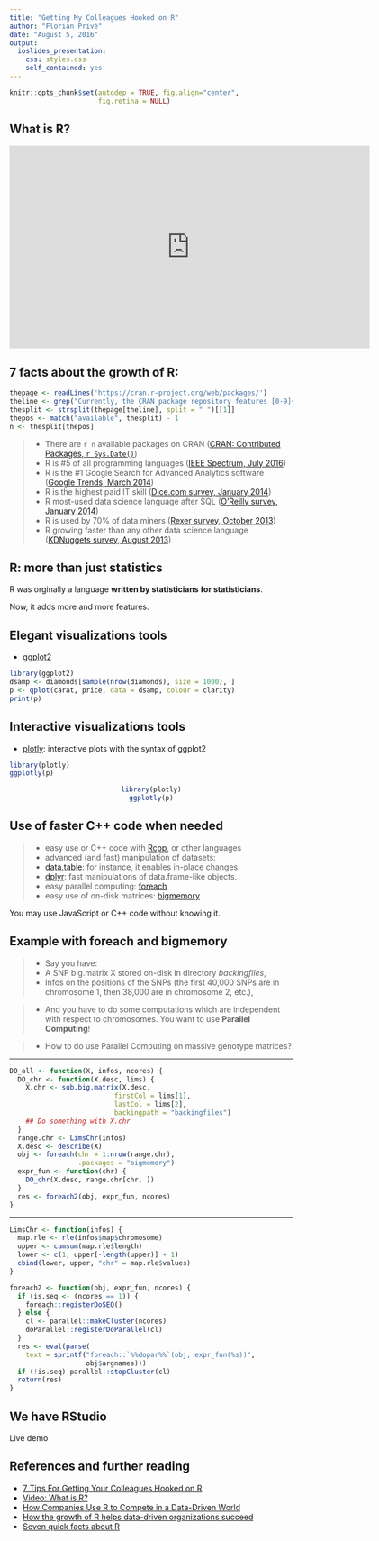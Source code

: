 ```yaml
---
title: "Getting My Colleagues Hooked on R"
author: "Florian Privé"
date: "August 5, 2016"
output:
  ioslides_presentation:
    css: styles.css
    self_contained: yes
---
```


```r
knitr::opts_chunk$set(autodep = TRUE, fig.align="center",
                      fig.retina = NULL)
```


## What is R? 

<iframe width="640" height="360" src="https://www.youtube.com/embed/TR2bHSJ_eck" frameborder="0" allowfullscreen></iframe>


## 7 facts about the growth of R:

```r
thepage <- readLines('https://cran.r-project.org/web/packages/')
theline <- grep("Currently, the CRAN package repository features [0-9]+ available packages.", thepage)
thesplit <- strsplit(thepage[theline], split = " ")[[1]]
thepos <- match("available", thesplit) - 1
n <- thesplit[thepos]
```

> - There are  `r n` available packages on CRAN ([CRAN: Contributed Packages, `r Sys.Date()`](https://cran.r-project.org/web/packages/))
> - R is #5 of all programming languages ([IEEE Spectrum, July 2016](https://www.r-bloggers.com/r-moves-up-to-5th-place-in-ieee-language-rankings/))
> - R is the #1 Google Search for Advanced Analytics software ([Google Trends, March 2014](http://blog.revolutionanalytics.com/2014/03/r-free-popular-powerful-flexible-and-supported.html))
> - R is the highest paid IT skill ([Dice.com survey, January 2014](http://blog.revolutionanalytics.com/2014/02/r-salary-surveys.html))
> - R most-used data science language after SQL ([O'Reilly survey, January 2014](http://blog.revolutionanalytics.com/2014/01/in-data-scientist-survey-r-is-the-most-used-tool-other-than-databases.html))
> - R is used by 70% of data miners ([Rexer survey, October 2013](http://blog.revolutionanalytics.com/2013/10/r-usage-skyrocketing-rexer-poll.html))
> - R growing faster than any other data science language ([KDNuggets survey, August 2013](http://blog.revolutionanalytics.com/2013/09/top-languages-for-data-science.html))


## R: more than just statistics

R was orginally a language __written by statisticians for statisticians__.

Now, it adds more and more features.

## Elegant visualizations tools
- [ggplot2](http://ggplot2.org/)

```r
library(ggplot2)
dsamp <- diamonds[sample(nrow(diamonds), size = 1000), ]
p <- qplot(carat, price, data = dsamp, colour = clarity)
print(p)
```

## Interactive visualizations tools
- [plotly](https://plot.ly/ggplot2/): interactive plots with the syntax of ggplot2

```r
library(plotly)
ggplotly(p)
```
<center>
```r
library(plotly)
ggplotly(p)
```
</center>

## Use of faster C++ code when needed

> - easy use or C++ code with [Rcpp](https://cran.r-project.org/web/packages/Rcpp/), or other languages
> - advanced (and fast) manipulation of datasets:
    - [data.table](https://cran.r-project.org/web/packages/data.table/): for instance, it enables in-place changes.
    - [dplyr](https://cran.r-project.org/web/packages/dplyr/): fast manipulations of data.frame-like objects.
> - easy parallel computing: [foreach](https://cran.r-project.org/web/packages/foreach/)
> - easy use of on-disk matrices: [bigmemory](https://cran.r-project.org/web/packages/bigmemory/)

You may use JavaScript or C++ code without knowing it.

## Example with foreach and bigmemory

> - Say you have:
    - A SNP big.matrix X stored on-disk in directory _backingfiles_,
    - Infos on the positions of the SNPs (the first 40,000 SNPs are in chromosome 1, then 38,000 are in chromosome 2, etc.),

> - And you have to do some computations which are independent with respect to chromosomes. You want to use __Parallel Computing__!

> - How to do use Parallel Computing on massive genotype matrices?

***

```r
DO_all <- function(X, infos, ncores) {
  DO_chr <- function(X.desc, lims) {
    X.chr <- sub.big.matrix(X.desc, 
                          firstCol = lims[1], 
                          lastCol = lims[2],
                          backingpath = "backingfiles")
    ## Do something with X.chr
  }
  range.chr <- LimsChr(infos)
  X.desc <- describe(X)
  obj <- foreach(chr = 1:nrow(range.chr), 
                 .packages = "bigmemory")
  expr_fun <- function(chr) {
    DO_chr(X.desc, range.chr[chr, ])
  }
  res <- foreach2(obj, expr_fun, ncores)
}
```

***
```r
LimsChr <- function(infos) {
  map.rle <- rle(infos$map$chromosome)
  upper <- cumsum(map.rle$length)
  lower <- c(1, upper[-length(upper)] + 1)
  cbind(lower, upper, "chr" = map.rle$values)
}

foreach2 <- function(obj, expr_fun, ncores) {
  if (is.seq <- (ncores == 1)) {
    foreach::registerDoSEQ()
  } else {
    cl <- parallel::makeCluster(ncores)
    doParallel::registerDoParallel(cl)
  }
  res <- eval(parse(
    text = sprintf("foreach::`%%dopar%%`(obj, expr_fun(%s))",
                   obj$argnames)))
  if (!is.seq) parallel::stopCluster(cl)
  return(res)
}
```

## We have RStudio

Live demo

## References and further reading

- [7 Tips For Getting Your Colleagues Hooked on R](http://scl.io/QZxZZl6u#gs.zMhz76Q)
- [Video: What is R?](https://www.youtube.com/embed/TR2bHSJ_eck)
- [How Companies Use R to Compete in a Data-Driven World](http://data-informed.com/companies-use-r-compete-data-driven-world/)
- [How the growth of R helps data-driven organizations succeed](http://www.slideshare.net/RevolutionAnalytics/how-the-growth-of-r-helps-datadriven-organizations-succeed)
- [Seven quick facts about R](http://blog.revolutionanalytics.com/2014/04/seven-quick-facts-about-r.html)